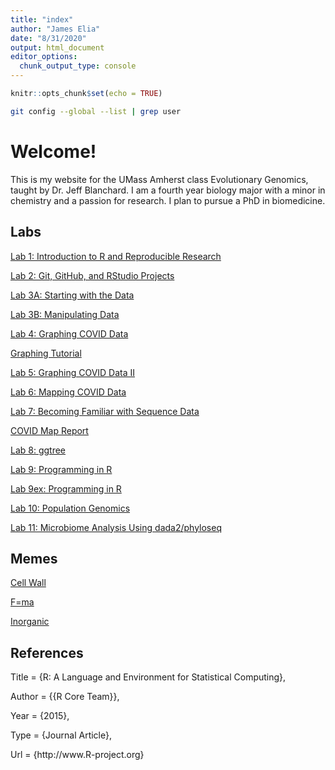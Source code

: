 ```yaml
---
title: "index"
author: "James Elia"
date: "8/31/2020"
output: html_document
editor_options: 
  chunk_output_type: console
---
```


```r
knitr::opts_chunk$set(echo = TRUE)
```

```sh
git config --global --list | grep user
```
# Welcome!
This is my website for the UMass Amherst class Evolutionary Genomics, taught by Dr. Jeff Blanchard. I am a fourth year biology major with a minor in chemistry and a passion for research. I plan to pursue a PhD in biomedicine.

## Labs

[Lab 1: Introduction to R and Reproducible Research](lab1_jelia.html)

[Lab 2: Git, GitHub, and RStudio Projects](lab2_jelia.html)

[Lab 3A: Starting with the Data](lab3A_jelia.html)

[Lab 3B: Manipulating Data](lab3B_jelia.html)

[Lab 4: Graphing COVID Data](lab4_jelia.html)

[Graphing Tutorial](lab4b_jelia.html)

[Lab 5: Graphing COVID Data II](lab5_jelia.html)

[Lab 6: Mapping COVID Data](lab6_jelia.html)

[Lab 7: Becoming Familiar with Sequence Data](lab7_jelia.html)

[COVID Map Report](map_report_jelia.html)

[Lab 8: ggtree](lab8_jelia.html)

[Lab 9: Programming in R](lab9_jelia.html)

[Lab 9ex: Programming in R](lab9ex_jelia.html)

[Lab 10: Population Genomics](lab10_jelia.html)

[Lab 11: Microbiome Analysis Using dada2/phyloseq](lab11_jelia.html)

## Memes

[Cell Wall](cellwall.jpg)

[F=ma](physicsmeme.png)

[Inorganic](inorgomeme.png)

## References

Title                    = {R: A Language and Environment for Statistical Computing},
  
  Author                   = {{R Core Team}},
 
  Year                     = {2015},

  
  Type                     = {Journal Article},
  
  Url                      = {http://www.R-project.org}